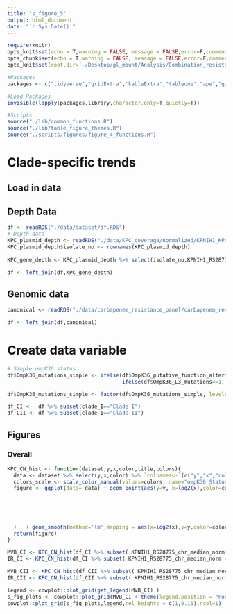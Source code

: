 ```yaml
---
title: "s_figure_5"
output: html_document
date: "`r Sys.Date()`"
---
```



```r
require(knitr)
opts_knit$set(echo = T,warning = FALSE, message = FALSE,error=F,comment=NA)
opts_chunk$set(echo = T,warning = FALSE, message = FALSE,error=F,comment=NA)
opts_knit$set(root.dir='~/Desktop/gl_mount/Analysis/Combination_resistance/pre-intro-blbli-resistance-ms/')
```

```r
#Packages
packages <- c("tidyverse","gridExtra",'kableExtra',"tableone","ape","ggtree","ggnewscale")

#Load Packages
invisible(lapply(packages,library,character.only=T,quietly=T))

#Scripts  
source("./lib/common_functions.R")   
source("./lib/table_figure_themes.R")
source("./scripts/figures/figure_4_functions.R")
```

# Clade-specific trends

## Load in data
## Depth Data
```r
df <- readRDS("./data/dataset/df.RDS")
# Depth data
KPC_plasmid_depth <- readRDS("./data/KPC_coverage/normalized/KPNIH1_KPC_plasmid_depth_by_feature_median_chromosome_normalized.RDS")
KPC_plasmid_depth$isolate_no <- rownames(KPC_plasmid_depth)
                                         
KPC_gene_depth <- KPC_plasmid_depth %>% select(isolate_no,KPNIH1_RS28775_chr_median_norm)

df <- left_join(df,KPC_gene_depth)
```
## Genomic data
```r
canonical <- readRDS("./data/carbapenem_resistance_panel/carbapenem_resistance_panel_matrix.RDS")

df <- left_join(df,canonical)
``` 

# Create data variable
```r
# Simple ompK36 status
df$OmpK36_mutations_simple <- ifelse(df$OmpK36_putative_function_altering==1 | df$OmpK36_truncation_kleborate==1 ,"Putative function-altering variant (PFAV)",
                                     ifelse(df$OmpK36_L3_mutations==1, "Loop 3 insertion","No loop 3 insertion or PFAV"))

df$OmpK36_mutations_simple <- factor(df$OmpK36_mutations_simple, levels=rev(c("No loop 3 insertion or PFAV","Loop 3 insertion","Putative function-altering variant (PFAV)")))
```

```r
df_CI <-  df %>% subset(clade_I=="Clade I")
df_CII <- df %>% subset(clade_I=="Clade II")
```


## Figures

### Overall

```r
KPC_CN_hist <- function(dataset,y,x,color,title,colors){
  data <- dataset %>% select(y,x,color) %>% `colnames<-`(c("y","x","color"))
  colors_scale <- scale_color_manual(values=colors, name="ompK36 Status", guide = guide_legend(nrow=1, title.position = "top", label.position = "right")) 
  figure <- ggplot(data= data) + geom_point(aes(y=y, x=log2(x),color=color) ) + theme(legend.position = "bottom")  + theme_bw_me  + theme(legend.position = "bottom",
                                                                                                                                          axis.text =   element_text(size=20,color="black"),
                                                                                                                                          axis.title = element_text(size = 24,color="black"),
                                                                                                                                          legend.text =   element_text(size=22,color="black"),
                                                                                                                                          legend.title = element_text(size = 24,color="black"),
                                                                                                                                          plot.title = element_text(size = 26,color="black"),
  )   + geom_smooth(method='lm',mapping = aes(x=log2(x),y=y,color=color)) + ggtitle(title) + colors_scale
  return(figure)
}

```


```r
MVB_CI <- KPC_CN_hist(df_CI %>% subset( KPNIH1_RS28775_chr_median_norm!=0),y="MVB_log_2",x="KPNIH1_RS28775_chr_median_norm",color = "OmpK36_mutations_simple",title = "",colors = ompK36_colors) + ylab("Log-2 MVB MIC") + xlab("Log-2 KPC Copy Number") + ylim(-2.25,6) + xlim(-2.75,5)
IR_CI <- KPC_CN_hist(df_CI %>% subset( KPNIH1_RS28775_chr_median_norm!=0),y="IR_log_2",x="KPNIH1_RS28775_chr_median_norm",color = "OmpK36_mutations_simple",title = "",colors = ompK36_colors) + ylab("Log-2 IR MIC") + xlab("Log-2 KPC Copy Number") + ylim(-2.25,6)+ xlim(-2.75,5)

MVB_CII <- KPC_CN_hist(df_CII %>% subset( KPNIH1_RS28775_chr_median_norm!=0),y="MVB_log_2",x="KPNIH1_RS28775_chr_median_norm",color = "OmpK36_mutations_simple",title = "",colors = ompK36_colors) + ylab("Log-2 MVB MIC") + xlab("Log-2 KPC Copy Number") + ylim(-2.25,6)+ xlim(-2.75,5)
IR_CII <- KPC_CN_hist(df_CII %>% subset( KPNIH1_RS28775_chr_median_norm!=0),y="IR_log_2",x="KPNIH1_RS28775_chr_median_norm",color = "OmpK36_mutations_simple",title = "",colors = ompK36_colors) + ylab("Log-2 IR MIC") + xlab("Log-2 KPC Copy Number") + ylim(-2.25,6)+ xlim(-2.75,5)
```

```r
legend <- cowplot::plot_grid(get_legend(MVB_CI) )
s_fig_plots <- cowplot::plot_grid(MVB_CI + theme(legend.position = "none") ,IR_CI + theme(legend.position = "none"),MVB_CII+ theme(legend.position = "none"),IR_CII+ theme(legend.position = "none"),ncol=2,labels = c("A.","B.","C.","D."),label_size = 32)
cowplot::plot_grid(s_fig_plots,legend,rel_heights = c(1,0.15),ncol=1)
```
 
 